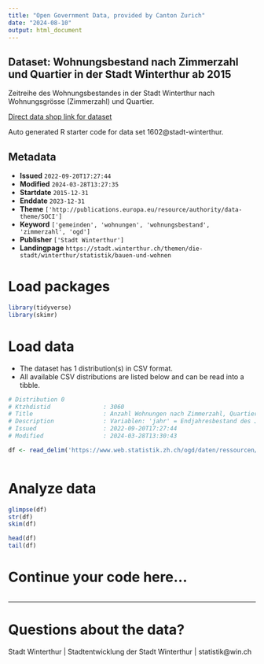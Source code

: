 ```yaml
---
title: "Open Government Data, provided by Canton Zurich"
date: "2024-08-10"
output: html_document
---
```


## Dataset: Wohnungsbestand nach Zimmerzahl und Quartier in der Stadt Winterthur ab 2015

Zeitreihe des Wohnungsbestandes in der Stadt Winterthur nach Wohnungsgrösse (Zimmerzahl) und Quartier.

[Direct data shop link for dataset](https://www.zh.ch/de/politik-staat/statistik-daten/datenkatalog.html#/datasets/1602@stadt-winterthur)

Auto generated R starter code for data set 1602@stadt-winterthur.

## Metadata

- **Issued** `2022-09-20T17:27:44`
- **Modified** `2024-03-28T13:27:35`
- **Startdate** `2015-12-31`
- **Enddate** `2023-12-31`
- **Theme** `['http://publications.europa.eu/resource/authority/data-theme/SOCI']`
- **Keyword** `['gemeinden', 'wohnungen', 'wohnungsbestand', 'zimmerzahl', 'ogd']`
- **Publisher** `['Stadt Winterthur']`
- **Landingpage** `https://stadt.winterthur.ch/themen/die-stadt/winterthur/statistik/bauen-und-wohnen`


# Load packages

```r

library(tidyverse)
library(skimr)

```

# Load data

-   The dataset has 1 distribution(s) in CSV format.
-   All available CSV distributions are listed below and can be read into a tibble.

```r

# Distribution 0
# Ktzhdistid               : 3060
# Title                    : Anzahl Wohnungen nach Zimmerzahl, Quartier und Jahr
# Description              : Variablen: 'jahr' = Endjahresbestand des Jahres; 'quartier_bfs_id' = Quartiernummer gem. BFS; 'quartier' = Name des Quartiers; 'stadtkreis_bfs_id' = Stadtkreisnummer gem. BFS; 'stadtkreis' = Name des Stadtkreises; 'whg_zim_group' = Gruppe gemäss Anzahl Zimmer (1.5-Zimmer-Wohnung zählt als 1); 'anzahl_wohnungen' = Gesamtzahl der Wohnungen.
# Issued                   : 2022-09-20T17:27:44
# Modified                 : 2024-03-28T13:30:43

df <- read_delim('https://www.web.statistik.zh.ch/ogd/daten/ressourcen/KTZH_00001602_00003060.csv')



```

# Analyze data

```r

glimpse(df)
str(df)
skim(df)

head(df)
tail(df)

```

# Continue your code here...

```r

```

------------------------------------------------------------------------

# Questions about the data?

Stadt Winterthur | Stadtentwicklung der Stadt Winterthur | statistik@win.ch
